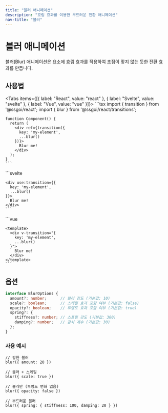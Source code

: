 ```yaml
---
title: "블러 애니메이션"
description: "흐림 효과를 이용한 부드러운 전환 애니메이션"
nav-title: "블러"
---
```


# 블러 애니메이션

블러(Blur) 애니메이션은 요소에 흐림 효과를 적용하여 초점이 맞지 않는 듯한 전환 효과를 만듭니다.

<TransitionDemo type="blur" />

## 사용법

<Tabs items={[{ label: "React", value: "react" }, { label: "Svelte", value: "svelte" }, { label: "Vue", value: "vue" }]}>
  <TabPanel value="react">
    ```tsx
    import { transition } from '@ssgoi/react';
    import { blur } from '@ssgoi/react/transitions';

    function Component() {
      return (
        <div ref={transition({
          key: 'my-element',
          ...blur()
        })}>
          Blur me!
        </div>
      );
    }
    ```
  </TabPanel>
  <TabPanel value="svelte">
    ```svelte
    <script>
      import { transition } from '@ssgoi/svelte';
      import { blur } from '@ssgoi/svelte/transitions';
    </script>

    <div use:transition={{
      key: 'my-element',
      ...blur()
    }}>
      Blur me!
    </div>
    ```
  </TabPanel>
  <TabPanel value="vue">
    ```vue
    <script setup>
    import { blur } from '@ssgoi/vue/transitions';
    </script>

    <template>
      <div v-transition="{
        key: 'my-element',
        ...blur()
      }">
        Blur me!
      </div>
    </template>
    ```
  </TabPanel>
</Tabs>

## 옵션

```typescript
interface BlurOptions {
  amount?: number;      // 블러 강도 (기본값: 10)
  scale?: boolean;      // 스케일 효과 포함 여부 (기본값: false)
  opacity?: boolean;    // 투명도 효과 포함 여부 (기본값: true)
  spring?: {
    stiffness?: number; // 스프링 강도 (기본값: 300)
    damping?: number;   // 감쇠 계수 (기본값: 30)
  };
}
```

### 사용 예시

```tsx
// 강한 블러
blur({ amount: 20 })

// 블러 + 스케일
blur({ scale: true })

// 블러만 (투명도 변화 없음)
blur({ opacity: false })

// 부드러운 블러
blur({ spring: { stiffness: 100, damping: 20 } })
```